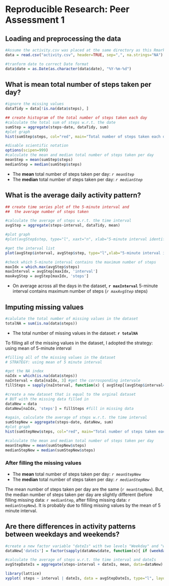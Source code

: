 # Reproducible Research: Peer Assessment 1

## Loading and preprocessing the data
```r

#Assume the activity.csv was placed at the same directory as this Rmarkdown file.  
data = read.csv("activity.csv", header=TRUE, sep=",", na.strings="NA")

#tranform date to correct Date format
data$date = as.Date(as.character(data$date), "%Y-%m-%d")
```
## What is mean total number of steps taken per day?
```r
#ignore the missing values
dataTidy = data[!is.na(data$steps), ]

## create histogram of the total number of steps taken each day
#calculate the total sum of steps w.r.t. the date
sumStep = aggregate(steps~date, dataTidy, sum)
#plot graph
hist(sumStep$steps, col="red", main="Total number of steps taken each day", xlab="Steps Per Day")

#disable scientific notation
options(scipen=999)
#calculate the mean and median total number of steps taken per day
meanStep = mean(sumStep$steps)
medianStep = median(sumStep$steps)

```


* The __mean__ total number of steps taken per day: _`r meanStep`_
* The __median__ total number of steps taken per day: _`r medianStep`_


## What is the average daily activity pattern?

``` r
## create time series plot of the 5-minute interval and
##  the average number of steps taken

#calculate the average of steps w.r.t. the time interval
avgStep = aggregate(steps~interval, dataTidy, mean)

#plot graph
#plot(avgStep$step, type="l", xaxt="n", xlab="5-minute interval identifiers", main="Average number of steps across all days", ylab="Average number of steps")

#get the interval list
plot(avgStep$interval, avgStep$step, type="l",xlab="5-minute interval identifiers", ylab="Steps", main="Average number of steps across all days")

#check which 5-minute interval contains the maximum number of steps
maxIdx = which.max(avgStep$steps)
maxInterval = avgStep[maxIdx, 'interval']
maxAvgStep = avgStep[maxIdx, 'steps']

```
* On average across all the days in the dataset, __`r maxInterval`__ 5-minute interval contains maximum number of steps (_`r maxAvgStep`_ steps)

## Imputing missing values
``` r
#calulate the total number of missing values in the dataset
totalNA = sum(is.na(data$steps))

```
* The total number of missing values in the dataset: __`r totalNA`__

To filling all of the missing values in the dataset, I adopted the strategy: using mean of 5-minute interval 

``` r

#filling all of the missing values in the dataset  
# STRATEGY: using mean of 5 minute interval

#get the NA index 
naIdx = which(is.na(data$steps))
naInterval = data[naIdx, 3] #get the corrosponding intervale
fillSteps = sapply(naInterval, function(x) { avgStep[(avgStep$interval==x), 2]})

#create a new dataset that is equal to the orginal dataset
# BUT with the missing data filled in 
dataNew = data
dataNew[naIdx, 'steps'] = fillSteps #fill in missing data

#again, calculate the average of steps w.r.t. the time interval
sumStepNew = aggregate(steps~date, dataNew, sum)
#plot graph
hist(sumStepNew$steps, col="red", main="Total number of steps taken each day \n (new dataset filled missing data)", xlab="Total Number of Steps")

#calculate the mean and median total number of steps taken per day
meanStepNew = mean(sumStepNew$steps)
medianStepNew = median(sumStepNew$steps)
```

### After filling the missing values
* The __mean__ total number of steps taken per day: _`r meanStepNew`_
* The __median__ total number of steps taken per day: _`r medianStepNew`_

The mean number of steps taken per day are the same (`r meanStepNew`). 
But, the median number of steps taken per day are slightly different (before filling missing data: `r medianStep`, after filling missing data: `r medianStepNew`). It is probably due to filling missing values by the mean of 5 minute interval.




## Are there differences in activity patterns between weekdays and weekends?
```r
#create a new factor variable "dateIs" with two levels "Weekday" and "weekend"
dataNew['dateIs'] = factor(sapply(dataNew$date, function(x){ if (weekdays(x) == "Sunday" | weekdays(x) == "Saturday") { "weekend" } else { "weekday"} }))

#calculate the average of steps w.r.t. the time interval and dateIs
avgStepDateIs = aggregate(steps~interval + dateIs, mean, data=dataNew)

library(lattice)
xyplot( steps ~ interval | dateIs, data = avgStepDateIs, type="l", layout=c(1,2), xlab="Interval", ylab="Number of steps")

```

